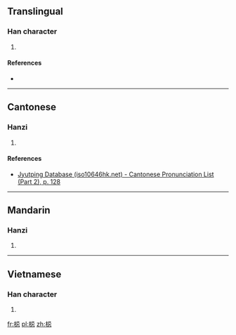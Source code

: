 ==Translingual==

===Han character===
{{Han char|rn=75|rad=木|as=07|sn=11|four=|canj=DSUP|ids=⿰木忌}}

# {{defn|Han|sort=木07}}

====References====
* {{Han ref|kx=0529.150|dkj=14860|hdz=21222.020|uh=689E|ud=26782}}

----

==Cantonese==

===Hanzi===
{{yue-hanzi|jyut=[[gei6]]|y=gei6}}

# {{defn|lang=yue|sort=木07}}

====References====
*[http://www.iso10646hk.net/jp/document/download.jsp Jyutping Database (iso10646hk.net) - Cantonese Pronunciation List (Part 2), p. 128]

----

==Mandarin==

===Hanzi===
{{cmn-hanzi|pin=[[jì]] ([[ji4]])|wg=chi<sup>4</sup>}}

# {{defn|lang=cmn|sort=木07}}

----

==Vietnamese==

===Han character===
{{vi-readings|rs=木07| hanviet = cậy}}

# {{defn|lang=vi|sort=木07}}

[[fr:梞]]
[[pl:梞]]
[[zh:梞]]